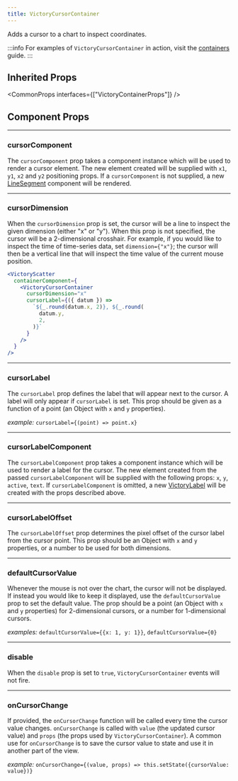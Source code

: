 ```yaml
---
title: VictoryCursorContainer
---
```


Adds a cursor to a chart to inspect coordinates.

:::info
For examples of `VictoryCursorContainer` in action, visit the [containers](/docs/guides/containers) guide.
:::

## Inherited Props

<CommonProps
  interfaces={["VictoryContainerProps"]}
/>

## Component Props

---

### cursorComponent

<Badges>
  <TypeBadge value="ReactElement" />
  <DefaultsBadge value="<LineSegment/>" />
</Badges>

The `cursorComponent` prop takes a component instance which will be used to render a cursor element. The new element created will be supplied with `x1`, `y1`, `x2` and `y2` positioning props. If a `cursorComponent` is not supplied, a new [LineSegment][] component will be rendered.

---

### cursorDimension

<Badges>
  <TypeBadge value='"x" || "y"' />
</Badges>

When the `cursorDimension` prop is set, the cursor will be a line to inspect the given dimension
(either "x" or "y"). When this prop is not specified, the cursor will be a 2-dimensional crosshair.
For example, if you would like to inspect the time of time-series data, set `dimension={"x"}`;
the cursor will then be a vertical line that will inspect the time value of the current mouse position.

```jsx live
<VictoryScatter
  containerComponent={
    <VictoryCursorContainer
      cursorDimension="x"
      cursorLabel={({ datum }) =>
        `${_.round(datum.x, 2)}, ${_.round(
          datum.y,
          2,
        )}`
      }
    />
  }
/>
```

---

### cursorLabel

<Badges>
  <TypeBadge value="function" />
</Badges>

The `cursorLabel` prop defines the label that will appear next to the cursor.
A label will only appear if `cursorLabel` is set. This prop should be given as a function of a point (an Object with `x` and `y` properties).

_example:_ `cursorLabel={(point) => point.x}`

---

### cursorLabelComponent

<Badges>
  <TypeBadge value="ReactElement" />
  <DefaultsBadge value="<VictoryLabel/>" />
</Badges>

The `cursorLabelComponent` prop takes a component instance which will be used to render a label for the cursor. The new element created from the passed `cursorLabelComponent` will be supplied with the following props: `x`, `y`, `active`, `text`. If `cursorLabelComponent` is omitted, a new [VictoryLabel][] will be created with the props described above.

---

### cursorLabelOffset

<Badges>
  <TypeBadge value="number | { x: number, y: number }" />
  <DefaultsBadge value="{ x: 5, y: -10 }" />
</Badges>

The `cursorLabelOffset` prop determines the pixel offset of the cursor label from the cursor point.
This prop should be an Object with `x` and `y` properties, or a number to be used for both dimensions.

---

### defaultCursorValue

<Badges>
  <TypeBadge value="number | { x: number, y: number }" />
</Badges>

Whenever the mouse is not over the chart, the cursor will not be displayed.
If instead you would like to keep it displayed, use the `defaultCursorValue` prop to set the default value. The prop should be a point (an Object with `x` and `y` properties) for 2-dimensional cursors, or a number for 1-dimensional cursors.

_examples:_ `defaultCursorValue={{x: 1, y: 1}}`, `defaultCursorValue={0}`

---

### disable

<Badges>
  <TypeBadge value="boolean" />
</Badges>

When the `disable` prop is set to `true`, `VictoryCursorContainer` events will not fire.

---

### onCursorChange

<Badges>
  <TypeBadge value="function" />
</Badges>

If provided, the `onCursorChange` function will be called every time the cursor value changes. `onCursorChange` is called with `value` (the updated cursor value) and `props` (the props used by `VictoryCursorContainer`). A common use for `onCursorChange` is to save the cursor value to state and use it in another part of the view.

_example:_ `onCursorChange={(value, props) => this.setState({cursorValue: value})}`

[victoryvoronoicontainer]: /docs/api/victory-voronoi-container
[victorycontainer]: /docs/api/victory-container
[victorylabel]: /docs/api/victory-label
[linesegment]: /docs/api/victory-primitives#linesegment
